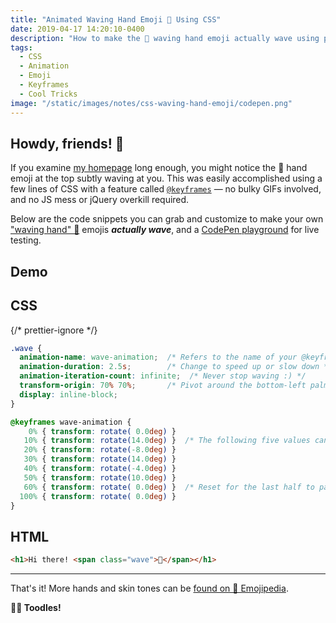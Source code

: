 ```yaml
---
title: "Animated Waving Hand Emoji 👋 Using CSS"
date: 2019-04-17 14:20:10-0400
description: "How to make the 👋 waving hand emoji actually wave using pure CSS animation!"
tags:
  - CSS
  - Animation
  - Emoji
  - Keyframes
  - Cool Tricks
image: "/static/images/notes/css-waving-hand-emoji/codepen.png"
---
```


## Howdy, friends! 👋

If you examine [my homepage](/) long enough, you might notice the 👋 hand emoji at the top subtly waving at you. This was easily accomplished using a few lines of CSS with a feature called [`@keyframes`](https://developer.mozilla.org/en-US/docs/Web/CSS/@keyframes) — no bulky GIFs involved, and no JS mess or jQuery overkill required.

Below are the code snippets you can grab and customize to make your own ["waving hand" 👋](https://emojipedia.org/waving-hand-sign/) emojis **_actually wave_**, and a [CodePen playground](https://codepen.io/jakejarvis/pen/pBZWZw) for live testing.

## Demo

<CodePen username="jakejarvis" id="pBZWZw" defaultTab="css" />

## CSS

{/* prettier-ignore */}
```css showLineNumbers
.wave {
  animation-name: wave-animation;  /* Refers to the name of your @keyframes element below */
  animation-duration: 2.5s;        /* Change to speed up or slow down */
  animation-iteration-count: infinite;  /* Never stop waving :) */
  transform-origin: 70% 70%;       /* Pivot around the bottom-left palm */
  display: inline-block;
}

@keyframes wave-animation {
    0% { transform: rotate( 0.0deg) }
   10% { transform: rotate(14.0deg) }  /* The following five values can be played with to make the waving more or less extreme */
   20% { transform: rotate(-8.0deg) }
   30% { transform: rotate(14.0deg) }
   40% { transform: rotate(-4.0deg) }
   50% { transform: rotate(10.0deg) }
   60% { transform: rotate( 0.0deg) }  /* Reset for the last half to pause */
  100% { transform: rotate( 0.0deg) }
}
```

## HTML

```html
<h1>Hi there! <span class="wave">👋</span></h1>
```

---

That's it! More hands and skin tones can be [found on 📕 Emojipedia](https://emojipedia.org/search/?q=waving+hand).

**👋🏼 Toodles!**
